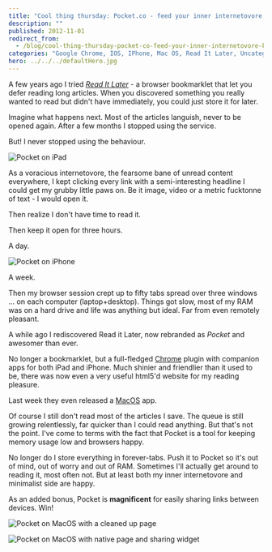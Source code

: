 ```yaml
---
title: "Cool thing thursday: Pocket.co - feed your inner internetovore, keep your browser happy"
description: ""
published: 2012-11-01
redirect_from:
  - /blog/cool-thing-thursday-pocket-co-feed-your-inner-internetovore-keep-your-browser-happy/swizec/5482
categories: "Google Chrome, IOS, IPhone, Mac OS, Read It Later, Uncategorized"
hero: ../../../defaultHero.jpg
---
```


A few years ago I tried _[Read It Later](http://readitlaterlist.com)_ - a browser bookmarklet that let you defer reading long articles. When you discovered something you really wanted to read but didn't have immediately, you could just store it for later.

Imagine what happens next. Most of the articles languish, never to be opened again. After a few months I stopped using the service.

But! I never stopped using the behaviour.

![Pocket on iPad](https://swizec.com/wp-content/uploads/2012/11/ipad-pocket.png)

As a voracious internetovore, the fearsome bane of unread content everywhere, I kept clicking every link with a semi-interesting headline I could get my grubby little paws on. Be it image, video or a metric fucktonne of text - I would open it.

Then realize I don't have time to read it.

Then keep it open for three hours.

A day.

![Pocket on iPhone](https://swizec.com/wp-content/uploads/2012/11/iphone-pocket.png)

A week.

Then my browser session crept up to fifty tabs spread over three windows ... on each computer (laptop+desktop). Things got slow, most of my RAM was on a hard drive and life was anything but ideal. Far from even remotely pleasant.

A while ago I rediscovered Read it Later, now rebranded as _Pocket_ and awesomer than ever.

No longer a bookmarklet, but a full-fledged [Chrome](http://www.google.com/chrome) plugin with companion apps for both iPad and iPhone. Much shinier and friendlier than it used to be, there was now even a very useful html5'd website for my reading pleasure.

Last week they even released a [MacOS](http://en.wikipedia.org/wiki/Mac_OS) app.

Of course I still don't read most of the articles I save. The queue is still growing relentlessly, far quicker than I could read anything. But that's not the point. I've come to terms with the fact that Pocket is a tool for keeping memory usage low and browsers happy.

No longer do I store everything in forever-tabs. Push it to Pocket so it's out of mind, out of worry and out of RAM. Sometimes I'll actually get around to reading it, most often not. But at least both my inner internetovore and minimalist side are happy.

As an added bonus, Pocket is **magnificent** for easily sharing links between devices. Win!

![Pocket on MacOS with a cleaned up page](https://swizec.com/wp-content/uploads/2012/11/pocket-macos-readability-1024x789.png)

![Pocket on MacOS with native page and sharing widget](https://swizec.com/wp-content/uploads/2012/11/pocket-macos-raw+sharing-1024x741.png)
